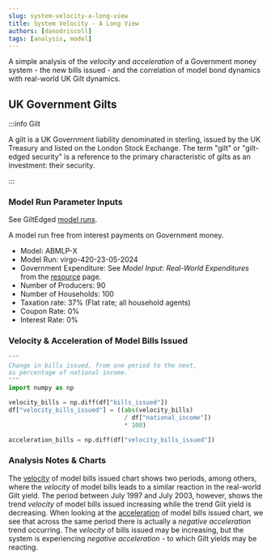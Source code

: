 ```yaml
---
slug: system-velocity-a-long-view
title: System Velocity - A Long View
authors: [danodriscoll]
tags: [analysis, model]
---
```


A simple analysis of the *velocity* and *acceleration* of a Government money system - the new bills issued - and the correlation of model bond dynamics with real-world UK Gilt dynamics.

<!--truncate-->

## UK Government Gilts

:::info Gilt

A gilt is a UK Government liability denominated in sterling, issued by the UK Treasury and listed on the London Stock Exchange. The term "gilt" or "gilt-edged security" is a reference to the primary characteristic of gilts as an investment: their security.

:::

### Model Run Parameter Inputs


See GiltEdged [model runs](https://docs.google.com/spreadsheets/d/e/2PACX-1vRjjK62BFLfv9bvJb9JLxP0ko_xFBoTSgA0G23Ks4cwArnmkOcT7ik57SPETeLpCQyXMzJM_RCDplop/pubhtml?gid=1130413788&single=true).

A model run free from interest payments on Government money.

- Model: ABMLP-X
- Model Run: virgo-420-23-05-2024
- Government Expenditure: See *Model Input: Real-World Expenditures* from the [resource](/docs/resource/time-series) page.
- Number of Producers: 90
- Number of Households: 100
- Taxation rate: 37% (Flat rate; all household agents)
- Coupon Rate: 0%
- Interest Rate: 0%

### Velocity & Acceleration of Model Bills Issued

```python showLineNumbers title="velocity.py"
"""
Change in bills issued, from one period to the next,
as percentage of national income.
"""
import numpy as np

velocity_bills = np.diff(df["bills_issued"])
df["velocity_bills_issued"] = ((abs(velocity_bills)
                                / df["national_income"])
                                * 100)
```

```python showLineNumbers title="acceleration.py"
acceleration_bills = np.diff(df["velocity_bills_issued"])
```

### Analysis Notes & Charts

The [velocity](https://www.data-reports.net/gilt-edged-studio/virgo-420-23-05-2024-analysis-velocity.html) of model bills issued chart shows two periods, among others, where the *velocity* of model bills leads to a similar reaction in the real-world Gilt yield. The period between July 1997 and July 2003, however, shows the trend *velocity* of model bills issued increasing while the trend Gilt yield is decreasing. When looking at the [acceleration](https://www.data-reports.net/gilt-edged-studio/virgo-420-23-05-2024-analysis-acceleration.html) of model bills issued chart, we see that across the same period there is actually a *negative acceleration* trend occurring. The *velocity* of bills issued may be increasing, but the system is experiencing *negative acceleration* - to which Gilt yields may be reacting.
